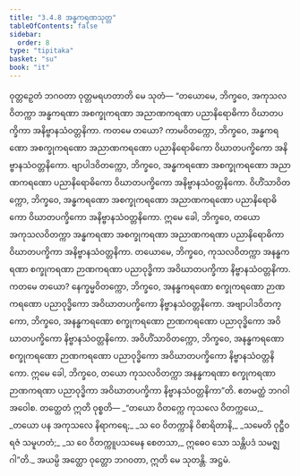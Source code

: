 ```yaml
---
title: "3.4.8 အန္ဓကရဏသုတ္တ"
tableOfContents: false
sidebar:
  order: 8
type: "tipitaka"
basket: "su"
book: "it"
---
```



<DynamicBreadcrumb />

<Division number="87" book="it" e="ch" v="18" p="251">

<Paragraph number="603" book="it">
ဝုတ္တဉှေတံ ဘဂဝတာ ဝုတ္တမရဟတာတိ မေ သုတံ—
</Paragraph>

<Paragraph number="604" book="it">
“တယောမေ, ဘိက္ခဝေ, အကုသလဝိတက္ကာ အန္ဓကရဏာ အစက္ခုကရဏာ အညာဏကရဏာ ပညာနိရောဓိကာ ဝိဃာတပက္ခိကာ အနိဗ္ဗာနသံဝတ္တနိကာ. ကတမေ တယော? ကာမဝိတက္ကော, ဘိက္ခဝေ, အန္ဓကရဏော အစက္ခုကရဏော အညာဏကရဏော ပညာနိရောဓိကော ဝိဃာတပက္ခိကော အနိဗ္ဗာနသံဝတ္တနိကော. ဗျာပါဒဝိတက္ကော, ဘိက္ခဝေ, အန္ဓကရဏော အစက္ခုကရဏော အညာဏကရဏော ပညာနိရောဓိကော ဝိဃာတပက္ခိကော အနိဗ္ဗာနသံဝတ္တနိကော. ဝိဟိံသာဝိတက္ကော, ဘိက္ခဝေ, အန္ဓကရဏော အစက္ခုကရဏော အညာဏကရဏော ပညာနိရောဓိကော ဝိဃာတပက္ခိကော အနိဗ္ဗာနသံဝတ္တနိကော. ဣမေ ခေါ, ဘိက္ခဝေ, တယော အကုသလဝိတက္ကာ အန္ဓကရဏာ အစက္ခုကရဏာ အညာဏကရဏာ ပညာနိရောဓိကာ ဝိဃာတပက္ခိကာ အနိဗ္ဗာနသံဝတ္တနိကာ.
</Paragraph>

<Paragraph number="605" book="it">
တယောမေ, ဘိက္ခဝေ, ကုသလဝိတက္ကာ အနန္ဓကရဏာ စက္ခုကရဏာ ဉာဏကရဏာ ပညာဝုဒ္ဓိကာ အဝိဃာတပက္ခိကာ နိဗ္ဗာနသံဝတ္တနိကာ. ကတမေ တယော? နေက္ခမ္မဝိတက္ကော, ဘိက္ခဝေ, အနန္ဓကရဏော စက္ခုကရဏော ဉာဏကရဏော ပညာဝုဒ္ဓိကော အဝိဃာတပက္ခိကော နိဗ္ဗာနသံဝတ္တနိကော. အဗျာပါဒဝိတက္ကော, ဘိက္ခဝေ, အနန္ဓကရဏော စက္ခုကရဏော ဉာဏကရဏော ပညာဝုဒ္ဓိကော အဝိဃာတပက္ခိကော နိဗ္ဗာနသံဝတ္တနိကော. အဝိဟိံသာဝိတက္ကော, ဘိက္ခဝေ, အနန္ဓကရဏော စက္ခုကရဏော ဉာဏကရဏော ပညာဝုဒ္ဓိကော အဝိဃာတပက္ခိကော နိဗ္ဗာနသံဝတ္တနိကော. ဣမေ ခေါ, ဘိက္ခဝေ, တယော ကုသလဝိတက္ကာ အနန္ဓကရဏာ စက္ခုကရဏာ ဉာဏကရဏာ ပညာဝုဒ္ဓိကာ အဝိဃာတပက္ခိကာ နိဗ္ဗာနသံဝတ္တနိကာ”တိ. ဧတမတ္ထံ ဘဂဝါ အဝေါစ. တတ္ထေတံ ဣတိ ဝုစ္စတိ—
</Paragraph>

<Paragraph number="606" type="verses" book="it">
_“တယော ဝိတက္ကေ ကုသလေ ဝိတက္ကယေ,_  
_တယော ပန အကုသလေ နိရာကရေ;_  
_သ ဝေ ဝိတက္ကာနိ ဝိစာရိတာနိ,_  
_သမေတိ ဝုဋ္ဌီဝ ရဇံ သမူဟတံ;_  
_သ ဝေ ဝိတက္ကူပသမေန စေတသာ,_  
ဣဓေဝ သော သန္တိပဒံ သမဇ္ဈဂါ”တိ._  

</Paragraph>

<Paragraph number="607" book="it">
အယမ္ပိ အတ္ထော ဝုတ္တော ဘဂဝတာ, ဣတိ မေ သုတန္တိ.

</Paragraph>
</Division>

<Paragraph number="608" type="center" book="it">
အဋ္ဌမံ.
</Paragraph>